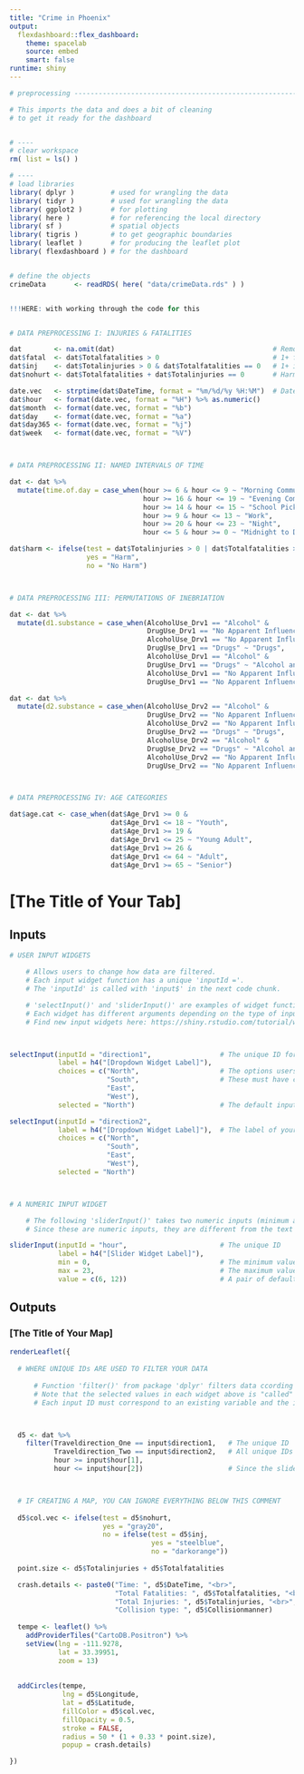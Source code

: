 ```yaml
---
title: "Crime in Phoenix"
output: 
  flexdashboard::flex_dashboard:
    theme: spacelab
    source: embed
    smart: false
runtime: shiny
---
```




```r

# preprocessing -----------------------------------------------------------

# This imports the data and does a bit of cleaning
# to get it ready for the dashboard


# ----
# clear workspace
rm( list = ls() )

# ----
# load libraries
library( dplyr )         # used for wrangling the data
library( tidyr )         # used for wrangling the data
library( ggplot2 )       # for plotting
library( here )          # for referencing the local directory
library( sf )            # spatial objects
library( tigris )        # to get geographic boundaries
library( leaflet )       # for producing the leaflet plot
library( flexdashboard ) # for the dashboard


# define the objects
crimeData       <- readRDS( here( "data/crimeData.rds" ) )


!!!HERE: with working through the code for this


# DATA PREPROCESSING I: INJURIES & FATALITIES

dat        <- na.omit(dat)                                       # Remove NA
dat$fatal  <- dat$Totalfatalities > 0                            # 1+ fatalities
dat$inj    <- dat$Totalinjuries > 0 & dat$Totalfatalities == 0   # 1+ injuries, 0 fatal
dat$nohurt <- dat$Totalfatalities + dat$Totalinjuries == 0       # Harmless

date.vec   <- strptime(dat$DateTime, format = "%m/%d/%y %H:%M")  # Datetime variables
dat$hour   <- format(date.vec, format = "%H") %>% as.numeric()
dat$month  <- format(date.vec, format = "%b")
dat$day    <- format(date.vec, format = "%a")
dat$day365 <- format(date.vec, format = "%j")
dat$week   <- format(date.vec, format = "%V")



# DATA PREPROCESSING II: NAMED INTERVALS OF TIME

dat <- dat %>% 
  mutate(time.of.day = case_when(hour >= 6 & hour <= 9 ~ "Morning Commute", 
                                 hour >= 16 & hour <= 19 ~ "Evening Commute", 
                                 hour >= 14 & hour <= 15 ~ "School Pickup", 
                                 hour >= 9 & hour <= 13 ~ "Work", 
                                 hour >= 20 & hour <= 23 ~ "Night", 
                                 hour <= 5 & hour >= 0 ~ "Midnight to Dawn"))

dat$harm <- ifelse(test = dat$Totalinjuries > 0 | dat$Totalfatalities > 0, 
                   yes = "Harm", 
                   no = "No Harm")



# DATA PREPROCESSING III: PERMUTATIONS OF INEBRIATION

dat <- dat %>% 
  mutate(d1.substance = case_when(AlcoholUse_Drv1 == "Alcohol" & 
                                  DrugUse_Drv1 == "No Apparent Influence" ~ "Alcohol", 
                                  AlcoholUse_Drv1 == "No Apparent Influence" & 
                                  DrugUse_Drv1 == "Drugs" ~ "Drugs", 
                                  AlcoholUse_Drv1 == "Alcohol" & 
                                  DrugUse_Drv1 == "Drugs" ~ "Alcohol and Drugs", 
                                  AlcoholUse_Drv1 == "No Apparent Influence" & 
                                  DrugUse_Drv1 == "No Apparent Influence" ~ "No Apparent Influence"))

dat <- dat %>% 
  mutate(d2.substance = case_when(AlcoholUse_Drv2 == "Alcohol" & 
                                  DrugUse_Drv2 == "No Apparent Influence" ~ "Alcohol", 
                                  AlcoholUse_Drv2 == "No Apparent Influence" & 
                                  DrugUse_Drv2 == "Drugs" ~ "Drugs", 
                                  AlcoholUse_Drv2 == "Alcohol" & 
                                  DrugUse_Drv2 == "Drugs" ~ "Alcohol and Drugs", 
                                  AlcoholUse_Drv2 == "No Apparent Influence" & 
                                  DrugUse_Drv2 == "No Apparent Influence" ~ "No Apparent Influence"))



# DATA PREPROCESSING IV: AGE CATEGORIES

dat$age.cat <- case_when(dat$Age_Drv1 >= 0 & 
                         dat$Age_Drv1 <= 18 ~ "Youth", 
                         dat$Age_Drv1 >= 19 & 
                         dat$Age_Drv1 <= 25 ~ "Young Adult", 
                         dat$Age_Drv1 >= 26 & 
                         dat$Age_Drv1 <= 64 ~ "Adult", 
                         dat$Age_Drv1 >= 65 ~ "Senior")

```

[The Title of Your Tab]
=====================================  

Inputs {.sidebar}
-------------------------------------

```r

# USER INPUT WIDGETS

    # Allows users to change how data are filtered.
    # Each input widget function has a unique 'inputId ='.
    # The 'inputId' is called with 'input$' in the next code chunk.

    # 'selectInput()' and 'sliderInput()' are examples of widget functions.
    # Each widget has different arguments depending on the type of input used.
    # Find new input widgets here: https://shiny.rstudio.com/tutorial/written-tutorial/lesson3/



selectInput(inputId = "direction1",                 # The unique ID for the input selected
            label = h4("[Dropdown Widget Label]"),
            choices = c("North",                    # The options users can select 
                        "South",                    # These must have corresponding values in the variable
                        "East", 
                        "West"),
            selected = "North")                     # The default input selected

selectInput(inputId = "direction2", 
            label = h4("[Dropdown Widget Label]"),  # The label of your widget
            choices = c("North", 
                        "South", 
                        "East", 
                        "West"),
            selected = "North")



# A NUMERIC INPUT WIDGET

    # The following 'sliderInput()' takes two numeric inputs (minimum and maximum).
    # Since these are numeric inputs, they are different from the text data inputs above.

sliderInput(inputId = "hour",                       # The unique ID
            label = h4("[Slider Widget Label]"), 
            min = 0,                                # The minimum value
            max = 23,                               # The maximum value
            value = c(6, 12))                       # A pair of default values

```

Outputs
-------------------------------------

### [The Title of Your Map]

```r

renderLeaflet({
  
  # WHERE UNIQUE IDs ARE USED TO FILTER YOUR DATA
  
      # Function 'filter()' from package 'dplyr' filters data ccording to user inputs.
      # Note that the selected values in each widget above is "called" here with 'input$' and its ID
      # Each input ID must correspond to an existing variable and the input values must also match those of the variable



  d5 <- dat %>%
    filter(Traveldirection_One == input$direction1,   # The unique ID 'direction1' called with 'input$'
           Traveldirection_Two == input$direction2,   # All unique IDs must have a corresponding variable in the data
           hour >= input$hour[1],
           hour <= input$hour[2])                     # Since the slider input has two values, the ID is called twice



  # IF CREATING A MAP, YOU CAN IGNORE EVERYTHING BELOW THIS COMMENT
  
  d5$col.vec <- ifelse(test = d5$nohurt, 
                       yes = "gray20", 
                       no = ifelse(test = d5$inj, 
                                   yes = "steelblue", 
                                   no = "darkorange")) 
  
  point.size <- d5$Totalinjuries + d5$Totalfatalities

  crash.details <- paste0("Time: ", d5$DateTime, "<br>",
                          "Total Fatalities: ", d5$Totalfatalities, "<br>",
                          "Total Injuries: ", d5$Totalinjuries, "<br>",
                          "Collision type: ", d5$Collisionmanner)
  
  tempe <- leaflet() %>% 
    addProviderTiles("CartoDB.Positron") %>%
    setView(lng = -111.9278, 
            lat = 33.39951, 
            zoom = 13)
  
  
  addCircles(tempe, 
             lng = d5$Longitude, 
             lat = d5$Latitude,
             fillColor = d5$col.vec, 
             fillOpacity = 0.5, 
             stroke = FALSE, 
             radius = 50 * (1 + 0.33 * point.size),
             popup = crash.details)

})

```   